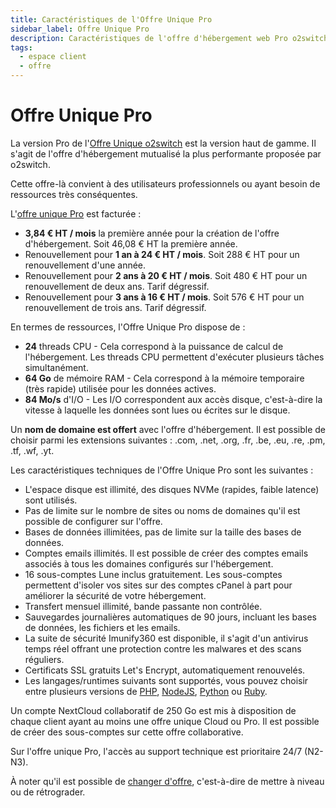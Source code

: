 ```yaml
---
title: Caractéristiques de l'Offre Unique Pro
sidebar_label: Offre Unique Pro
description: Caractéristiques de l'offre d'hébergement web Pro o2switch
tags:
  - espace client
  - offre
---
```


# Offre Unique Pro

La version Pro de l'[Offre Unique o2switch](https://www.o2switch.fr/hebergement-illimite/) est la version haut de gamme.
Il s'agit de l'offre d'hébergement mutualisé la plus performante proposée par o2switch.

Cette offre-là convient à des utilisateurs professionnels ou ayant besoin de ressources très conséquentes.

L'[offre unique Pro](https://www.o2switch.fr/hebergement-illimite/) est facturée :
- **3,84 € HT / mois** la première année pour la création de l'offre d'hébergement. Soit 46,08 € HT la première année.
- Renouvellement pour **1 an à 24 € HT / mois**. Soit 288 € HT pour un renouvellement d'une année.
- Renouvellement pour **2 ans à 20 € HT / mois**. Soit 480 € HT pour un renouvellement de deux ans. Tarif dégressif.
- Renouvellement pour **3 ans à 16 € HT / mois**. Soit 576 € HT pour un renouvellement de trois ans. Tarif dégressif.

En termes de ressources, l'Offre Unique Pro dispose de :
- **24** threads CPU - Cela correspond à la puissance de calcul de l'hébergement. Les threads CPU permettent d'exécuter
  plusieurs tâches simultanément.
- **64 Go** de mémoire RAM - Cela correspond à la mémoire temporaire (très rapide) utilisée pour les données actives.
- **84 Mo/s** d'I/O - Les I/O correspondent aux accès disque, c'est-à-dire la vitesse à laquelle les données sont lues
  ou écrites sur le disque.

Un **nom de domaine est offert** avec l'offre d'hébergement. Il est possible de choisir parmi les extensions suivantes :
.com, .net, .org, .fr, .be, .eu, .re, .pm, .tf, .wf, .yt.

Les caractéristiques techniques de l'Offre Unique Pro sont les suivantes :
- L'espace disque est illimité, des disques NVMe (rapides, faible latence) sont utilisés.
- Pas de limite sur le nombre de sites ou noms de domaines qu'il est possible de configurer sur l'offre.
- Bases de données illimitées, pas de limite sur la taille des bases de données.
- Comptes emails illimités. Il est possible de créer des comptes emails associés à tous les domaines configurés sur
  l'hébergement.
- 16 sous-comptes Lune inclus gratuitement. Les sous-comptes permettent d'isoler vos sites sur des comptes cPanel à part
  pour améliorer la sécurité de votre hébergement.
- Transfert mensuel illimité, bande passante non contrôlée.
- Sauvegardes journalières automatiques de 90 jours, incluant les bases de données, les fichiers et les emails.
- La suite de sécurité Imunify360 est disponible, il s'agit d'un antivirus temps réel offrant une protection contre les
  malwares et des scans réguliers.
- Certificats SSL gratuits Let's Encrypt, automatiquement renouvelés.
- Les langages/runtimes suivants sont supportés, vous pouvez choisir entre plusieurs versions de
  [PHP](/cpanel/logiciels/hebergement-php-multi-version), [NodeJS](/cpanel/logiciels/hebergement-nodejs-multi-version),
  [Python](/cpanel/logiciels/hebergement-python-multi-version) ou
  [Ruby](/cpanel/logiciels/hebergement-ruby-multi-version).

Un compte NextCloud collaboratif de 250 Go est mis à disposition de chaque client ayant au moins une offre unique Cloud
ou Pro. Il est possible de créer des sous-comptes sur cette offre collaborative.

Sur l'offre unique Pro, l'accès au support technique est prioritaire 24/7 (N2-N3).

À noter qu'il est possible de [changer d'offre](/espace-client/commande/changer-offre), c'est-à-dire de mettre à niveau
ou de rétrograder.
